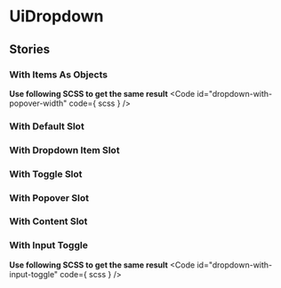 
<Meta of={stories}/>

# UiDropdown
<Primary />
<ArgsTable />

## Stories
### With Items As Objects
<Canvas of={stories.WithItemsAsObjects}/>

**Use following SCSS to get the same result**
<Code
  id="dropdown-with-popover-width"
  code={ scss }
/>

### With Default Slot
<Canvas of={stories.WithDefaultSlot}/>

### With Dropdown Item Slot
<Canvas of={stories.WithDropdownItemSlot}/>

### With Toggle Slot
<Canvas of={stories.WithToggleSlot}/>

### With Popover Slot
<Canvas of={stories.WithPopoverSlot}/>

### With Content Slot
<Canvas of={stories.WithContentSlot}/>

### With Input Toggle
<Canvas of={stories.WithInputToggle}/>

**Use following SCSS to get the same result**
<Code
  id="dropdown-with-input-toggle"
  code={ scss }
/>
